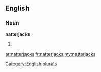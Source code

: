 ==English==

===Noun===
'''natterjacks'''

# {{plural of|[[natterjack]]}}

[[Category:English plurals]]

[[ar:natterjacks]]
[[fr:natterjacks]]
[[my:natterjacks]]
